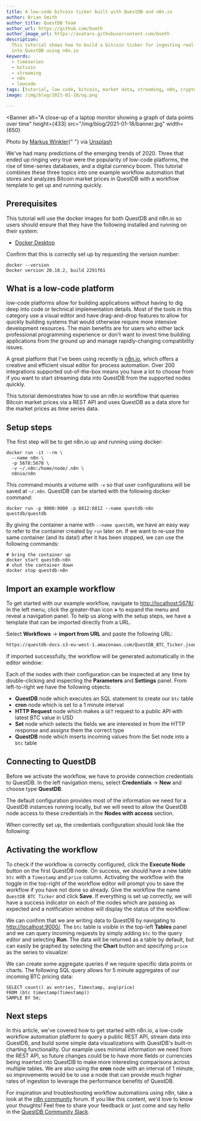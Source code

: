 ```yaml
---
title: A low-code bitcoin ticker built with QuestDB and n8n.io
author: Brian Smith
author_title: QuestDB Team
author_url: https://github.com/bsmth
author_image_url: https://avatars.githubusercontent.com/bsmth
description:
  This tutorial shows how to build a bitcoin ticker for ingesting real-time data
  into QuestDB using n8n.io
keywords:
  - timeseries
  - bitcoin
  - streaming
  - n8n
  - lowcode
tags: [tutorial, low code, bitcoin, market data, streaming, n8n, crypto]
image: /img/blog/2021-01-18/og.png

---
```



<Banner
  alt="A close-up of a laptop monitor showing a graph of data points over time"
  height={433}
  src="/img/blog/2021-01-18/banner.jpg"
  width={650}
>
  Photo by <a href="https://unsplash.com/photos/IrRbSND5EUc">Markus Winkler</a>{" "}
  via <a href="https://unsplash.com">Unsplash</a>
</Banner>

We've had many predictions of the emerging trends of 2020. Three that ended up
ringing very true were the popularity of low-code platforms, the rise of
time-series databases, and a digital currency boom. This tutorial combines these
three topics into one example workflow automation that stores and analyzes
Bitcoin market prices in QuestDB with a workflow template to get up and running
quickly.

<!--truncate-->

## Prerequisites

This tutorial will use the docker images for both QuestDB and n8n.io so users
should ensure that they have the following installed and running on their
system:

- [Docker Desktop](https://docs.docker.com/get-docker/)

Confirm that this is correctly set up by requesting the version number:

```shell
docker --version
Docker version 20.10.2, build 2291f61
```

## What is a low-code platform

low-code platforms allow for building applications without having to dig deep
into code or technical implementation details. Most of the tools in this
category use a visual editor and have drag-and-drop features to allow for
quickly building systems that would otherwise require more intensive development
resources. The main benefits are for users who either lack professional
programming experience or don't want to invest time building applications from
the ground up and manage rapidly-changing compatibility issues.

A great platform that I've been using recently is [n8n.io](https://n8n.io/),
which offers a creative and efficient visual editor for process automation. Over
200 integrations supported out-of-the-box means you have a lot to choose from if
you want to start streaming data into QuestDB from the supported nodes quickly.

This tutorial demonstrates how to use an n8n.io workflow that queries Bitcoin
market prices via a REST API and uses QuestDB as a data store for the market
prices as time series data.

## Setup steps

The first step will be to get n8n.io up and running using docker:

```shell
docker run -it --rm \
  --name n8n \
  -p 5678:5678 \
  -v ~/.n8n:/home/node/.n8n \
  n8nio/n8n
```

This command mounts a volume with `-v` so that user configurations will be saved
at `~/.n8n`. QuestDB can be started with the following docker command:

```
docker run -p 9000:9000 -p 8812:8812 --name questdb-n8n questdb/questdb
```

By giving the container a name with `--name questdb`, we have an easy way to
refer to the container created by `run` later on. If we want to re-use the same
container (and its data!) after it has been stopped, we can use the following
commands:

```shell
# bring the container up
docker start questdb-n8n
# shut the container down
docker stop questdb-n8n
```

## Import an example workflow

To get started with our example workflow, navigate to
[http://localhost:5678/](http://localhost:5678/). In the left menu, click the
greater-than icon **>** to expand the menu and reveal a navigation panel. To
help us along with the setup steps, we have a template that can be imported
directly from a URL.

Select **Workflows** -> **import from URL** and paste the following URL:

```bash
https://questdb-docs.s3-eu-west-1.amazonaws.com/QuestDB_BTC_Ticker.json
```

If imported successfully, the workflow will be generated automatically in the
editor window:


<Screenshot
  alt="Submission form to import an n8n.io workflow from URL"
  height={284}
  src="/img/blog/2021-01-18/imported-workflow.png"
  title="Example QuestDB BTC ticker workflow imported from URL"
  width={650}
/>

Each of the nodes with their configuration can be inspected at any time by
double-clicking and inspecting the **Parameters** and **Settings** panel. From
left-to-right we have the following objects:

- **QuestDB** node which executes an SQL statement to create our `btc` table
- **cron** node which is set to a 1 minute interval
- **HTTP Request** node which makes a `GET` request to a public API with latest
  BTC value in USD
- **Set** node which selects the fields we are interested in from the HTTP
  response and assigns them the correct type
- **QuestDB** node which inserts incoming values from the Set node into a `btc`
  table

## Connecting to QuestDB

Before we activate the workflow, we have to provide connection credentials to
QuestDB. In the left navigation menu, select **Credentials** -> **New** and
choose type **QuestDB**.

The default configuration provides most of the information we need for a QuestDB
instances running locally, but we will need to allow the QuestDB node access to
these credentials in the **Nodes with access** section.

When correctly set up, the credentials configuration should look like the
following:

<Screenshot
  alt="A credentials submission form for connecting n8n.io to QuestDB"
  height={284}
  src="/img/blog/2021-01-18/questdb-credentials.png"
  title="Adding connection parameters for QuestDB"
  width={650}
/>

## Activating the workflow

To check if the workflow is correctly configured, click the **Execute Node**
button on the first QuestDB node. On success, we should have a new table `btc`
with a `Timestamp` and `price` column. Activating the workflow with the toggle
in the top-right of the workflow editor will prompt you to save the workflow if
you have not done so already. Give the workflow the name `QuestDB BTC Ticker`
and click **Save**. If everything is set up correctly, we will have a success
indicator on each of the nodes which are passing as expected and a notification
window will display the status of the workflow:

<Screenshot
  alt="An active n8n.io workflow writing Bitcoin market price to QuestDB"
  height={284}
  src="/img/blog/2021-01-18/active-btc-ticker.png"
  title="The active workflow writing data to QuestDB"
  width={650}
/>

We can confirm that we are writing data to QuestDB by navigating to
[http://localhost:9000/](http://localhost:9000/). The `btc` table is visible in
the top-left **Tables** panel and we can query incoming requests by simply
adding `btc` to the query editor and selecting **Run**. The data will be
returned as a table by default, but can easily be graphed by selecting the
**Chart** button and specifying `price` as the series to visualize:

<Screenshot
  alt="Time series data returned by QuestDB graphed as a chart"
  height={284}
  src="/img/blog/2021-01-18/create-chart.png"
  title="Graphing our ticker data in QuestDB"
  width={650}
/>

We can create some aggregate queries if we require specific data points or
charts. The following SQL query allows for 5 minute aggregates of our incoming
BTC pricing data:

```
SELECT count() as entries, Timestamp, avg(price)
FROM (btc timestamp(Timestamp))
SAMPLE BY 5m;
```

<Screenshot
  alt="Time series data graphed in QuestDB using five minute aggregates"
  height={284}
  src="/img/blog/2021-01-18/charting-aggregates.png"
  title="Graphing 5 minute aggregates of our ticker data in QuestDB"
  width={650}
/>

## Next steps

In this article, we've covered how to get started with n8n.io, a low-code
workflow automation platform to query a public REST API, stream data into
QuestDB, and build some simple data visualizations with QuestDB's built-in
charting functionality. Our example uses minimal information we need from the
REST API, so future changes could be to have more fields or currencies being
inserted into QuestDB to make more interesting comparisons across multiple
tables. We are also using the **cron** node with an interval of 1 minute, so
improvements would be to use a node that can provide much higher rates of
ingestion to leverage the performance benefits of QuestDB.

For inspiration and troubleshooting workflow automations using n8n, take a look
at the [n8n community](https://community.n8n.io/) forum. If you like this
content, we'd love to know your thoughts! Feel free to share your feedback or
just come and say hello in the [QuestDB Community Slack]({@slackUrl@}).

